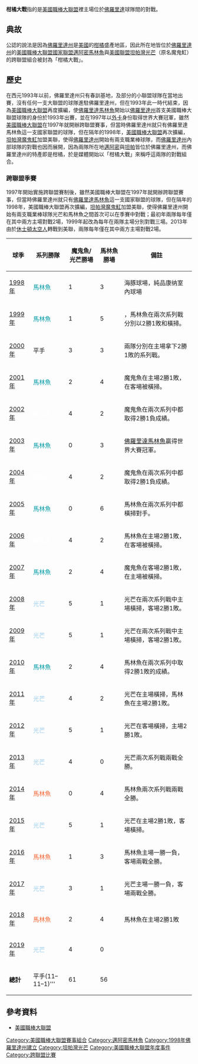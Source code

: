 '''柑橘大戰'''指的是[[美國職棒大聯盟|美國職棒大聯盟]]裡主場位於[[佛羅里達|佛羅里達]]球隊間的對戰。

==典故==
公認的說法是因為[[佛羅里達州|佛羅里達州]]是[[美國|美國]]的[[柑橘|柑橘]]盛產地區，因此所在地皆位於[[佛羅里達州|佛羅里達州]]的[[美國職棒大聯盟|美國職棒大聯盟]][[國家聯盟|國家聯盟]][[邁阿密馬林魚|邁阿密馬林魚]]與[[美國聯盟|美國聯盟]][[坦帕灣光芒|坦帕灣光芒]]（原名魔鬼魟）的跨聯盟組合被封為「柑橘大戰」。

==歷史==
在西元1993年以前，佛羅里達州只有春訓基地，及部分的小聯盟球隊在當地出賽，沒有任何一支大聯盟的球隊進駐佛羅里達州，但在1993年此一時代結束，因為[[美國職棒大聯盟|美國職棒大聯盟]]再度擴編，使[[佛羅里達馬林魚|佛羅里達馬林魚]]開始以[[佛羅里達州|佛羅里達州]]首支美國職棒大聯盟球隊的身份於1993年出賽，並在1997年以[[外卡|外卡]]身份取得世界大賽冠軍，雖然[[美國職棒大聯盟|美國職棒大聯盟]]在1997年就開辦跨聯盟賽事，但當時佛羅里達州就只有佛羅里達馬林魚這一支國家聯盟的球隊，但在隔年的1998年，[[美國職棒大聯盟|美國職棒大聯盟]]再次擴編，[[坦帕灣魔鬼魟|坦帕灣魔鬼魟]]加盟美聯，使得[[佛羅里達州|佛羅里達州]]開始有兩支職業棒球隊，而[[佛羅里達州|佛羅里達州]]內部球隊的對戰也因而展開，因為兩隊所在地[[邁阿密|邁阿密]]與[[坦帕|坦帕]]皆位於佛羅里達州，而佛羅里達州的特產即是柑橘，於是媒體開始以「柑橘大戰」來稱呼這兩隊的對戰組合。

===跨聯盟季賽===
1997年開始實施跨聯盟賽制後，雖然美國職棒大聯盟在1997年就開辦跨聯盟賽事，但當時佛羅里達州就只有[[佛羅里達馬林魚|佛羅里達馬林魚]]這一支國家聯盟的球隊，但在隔年的1998年，美國職棒大聯盟再次擴編，[[坦帕灣魔鬼魟|坦帕灣魔鬼魟]]加盟美聯，使得佛羅里達州開始有兩支職業棒球隊光芒和馬林魚之間首次可以在季賽中對戰；最初年兩隊每年僅在其中兩方主場對戰2場，1999年起改為每年在兩隊主場分別對戰三場。2013年由於[[休士頓太空人|休士頓太空人]]轉戰到美聯，兩隊每年僅在其中兩方主場對戰2場。

{| class="wikitable" style="text-align: center;"
|-
! 球季
! 系列勝隊
! 魔鬼魚/光芒勝場
! 馬林魚勝場
! 備註
|-
| [[1998年美國職棒大聯盟球季|1998年]]
| bgcolor=black|<font color=#009AA6>馬林魚</font>
| 1
| 3
| 海豚球場，純品康纳室內球場
|-
| [[1999年美國職棒大聯盟球季|1999年]]
| bgcolor=black|<font color=009AA6>馬林魚</font>
| 1
| 5
| ，馬林魚在兩次系列戰分別以2勝1敗和橫掃。
|-
| [[2000年美國職棒大聯盟球季|2000年]]
| bgcolor="CCCCCC" | 平手
| 3
| 3
| 兩隊分別在主場拿下2勝1敗的系列戰。
|-
| [[2001年美國職棒大聯盟球季|2001年]]
| bgcolor=black|<font color=009AA6>馬林魚</font>
| 2
| 4
| 魔鬼魚在主場2勝1敗，在客場被橫掃。

|-
| [[2002年美國職棒大聯盟球季|2002年]]
| bgcolor=#00653A|<font color=white>魔鬼魚</font>
| 4
| 2
| 魔鬼魚在兩次系列中都取得2勝1負成績。
|-
| [[2003年美國職棒大聯盟球季|2003年]]
| bgcolor=black|<font color=009AA6>馬林魚</font>
| 0
| 3
| [[佛羅里達馬林魚|佛羅里達馬林魚]]贏得世界大賽冠軍。
|-
| [[2004年美國職棒大聯盟球季|2004年]]
| bgcolor=#00653A|<font color=white>魔鬼魚</font>
| 4
| 2
| 魔鬼魚在兩次系列中都取得2勝1負成績。
|-
| [[2005年美國職棒大聯盟球季|2005年]]
| bgcolor=black|<font color=009AA6>馬林魚</font>
| 0
| 6
| 馬林魚在兩次系列中都橫掃對手。
|-
| [[2006年美國職棒大聯盟球季|2006年]]
|bgcolor=#00653A|<font color=white>魔鬼魚</font>
| 4
| 2
| 馬林魚在主場2勝1敗，在客場被橫掃。
|-
| [[2007年美國職棒大聯盟球季|2007年]]
| bgcolor=black|<font color=009AA6>馬林魚</font>
| 2
| 4
| 魔鬼魚在客場2勝1敗，在主場被橫掃。
|-
| [[2008年美國職棒大聯盟球季|2008年]]
| bgcolor=#00285D|<font color=9ECEEE>光芒</font>
| 5
| 1
| 光芒在兩次系列戰中主場橫掃，客場2勝1敗。
|-
| [[2009年美國職棒大聯盟球季|2009年]]
| bgcolor=#00285D|<font color=9ECEEE>光芒</font>
| 5
| 1
| 光芒在兩次系列戰中主場橫掃，客場2勝1敗。
|-
| [[2010年美國職棒大聯盟球季|2010年]]
| bgcolor=black|<font color=009AA6>馬林魚</font>
| 2
| 4
| 馬林魚在兩次系列中取得2勝1敗的成績。
|-
| [[2011年美國職棒大聯盟球季|2011年]]
| bgcolor=#00285D|<font color=9ECEEE>光芒</font>
| 4
| 2
| 光芒在主場橫掃，馬林魚在主場2勝1敗。
|-
| [[2012年美國職棒大聯盟球季|2012年]]
| bgcolor=#00285D|<font color=9ECEEE>光芒</font>
| 5
| 1
| 光芒在客場橫掃，主場2勝1敗。
|-
| [[2013年美國職棒大聯盟球季|2013年]]
| bgcolor=#00285D|<font color=9ECEEE>光芒</font>
| 4
| 0
| 光芒兩次系列戰兩戰全勝。
|-
| [[2014年美國職棒大聯盟球季|2014年]]
| bgcolor=black|<font color=#F46634>馬林魚</font>
| 0
| 4
| 馬林魚兩次系列戰兩戰全勝。
|-
| [[2015年美國職棒大聯盟球季|2015年]]
| bgcolor=#00285D|<font color=9ECEEE>光芒</font>
| 5
| 1
| 光芒在主場2勝1敗，客場橫掃。
|-
| [[2016年美國職棒大聯盟球季|2016年]]
| bgcolor=black|<font color=#F46634>馬林魚</font>
| 1
| 3
| 馬林魚主場一勝一負，客場兩戰全勝。
|-
| [[2017年美國職棒大聯盟球季|2017年]]
| bgcolor=#00285D|<font color=9ECEEE>光芒</font>
| 3
| 1
| 光芒主場一勝一負，客場兩戰全勝。
|-
| [[2018年美國職棒大聯盟球季|2018年]]
| bgcolor=black|<font color=#F46634>馬林魚</font>
| 2
| 4
| 馬林魚在主場2勝1敗
|-
| [[2019年美國職棒大聯盟球季|2019年]]
| bgcolor=#00285D|<font color=9ECEEE>光芒</font>
| 4
| 0
| 
|-
| '''總計'''
|bgcolor="CCCCCC" | 平手(11–11–1)'''</font>
|61
|56
|
|}

==參考資料==
*[[美國職棒大聯盟|美國職棒大聯盟]]

{{坦帕灣光芒}}

[[Category:美國職棒大聯盟賽事組合|Category:美國職棒大聯盟賽事組合]]
[[Category:邁阿密馬林魚|Category:邁阿密馬林魚]]

[[Category:1998年佛羅里達州建立|Category:1998年佛羅里達州建立]]
[[Category:坦帕灣光芒|Category:坦帕灣光芒]]
[[Category:美國職棒大聯盟年度事件|Category:美國職棒大聯盟年度事件]]
[[Category:跨聯盟比賽|Category:跨聯盟比賽]]